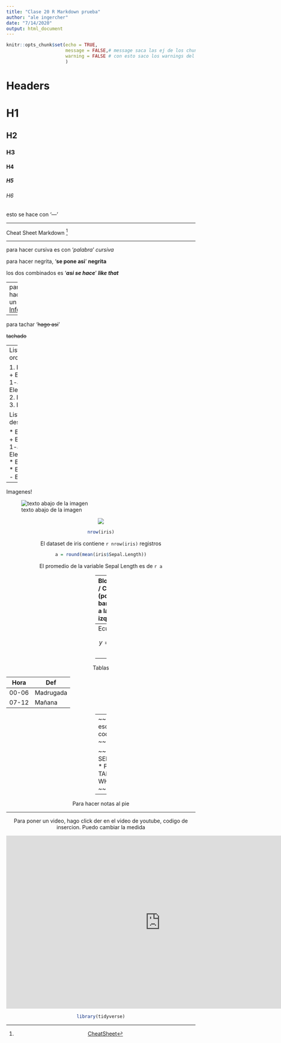 ```yaml
---
title: "Clase 20 R Markdown prueba"
author: "ale ingercher"
date: "7/14/2020"
output: html_document
---
```


```r
knitr::opts_chunk$set(echo = TRUE, 
                      message = FALSE,# message saca las ej de los chunks
                      warning = FALSE # con esto saco los warnings del knit
                      ) 
```

# Headers

# H1
## H2
### H3
#### H4
##### H5
###### H6

esto se hace con '---'

---

Cheat Sheet Markdown [^1]

---

para hacer cursiva es con '_palabra_'
_cursiva_

para hacer negrita, '**se pone asi**'
**negrita**

los dos combinados es '**_asi se hace_**'
**_like that_**

---
para hacer un link
[Infobae](http://www.infobae.com)

---

para tachar '~~hago asi~~'

~~tachado~~

---
Listas ordenadas

1. Elemento 1
  + Elemento 1-a
  + Elemento 1-b
2. Elemento 2
3. Elemento 3


Listas desordenadas

* Elemento 1
  + Elemento 1-a
  + Elemento 1-b
* Elemento 2
* Elemento 3
- Elemento 4

---

Imagenes!

![texto abajo de la imagen](https://beneficios.unioninformatica.org/wp-content/uploads/2018/01/eant-escuela-argentina-nuevas-tecnologias-union-informatica-descuento-afiliados-3.jpg
)

<center>
![](https://assets.kpmg/content/dam/kpmg/xx/images/2019/07/blue-colored-data-science-illustration.jpg/jcr:content/renditions/cq5dam.web.787.99999.jpg)

```r
nrow(iris)

```
El dataset de iris contiene `r nrow(iris)` registros

```r
a = round(mean(iris$Sepal.Length))

```

El promedio de la variable Sepal Length es de `r a`


---
Blockquotes / CITA (pone una barrita gris a la izquierda)

> Shiny es un paquete disponible para programar
>
> Rstudio


---
Ecuaciones

$$ y = (x + 1)^2 + 3 $$


--- 
Tablas

Hora | Def
---- | ----
00-06 | Madrugada
07-12 | Mañana

---
~~~
Para escribir codigo
~~~

~~~
SELECT * FROM TABLA WHERE...
~~~


---

Para hacer notas al pie

[^1]: [CheatSheet](https://rstudio.com/wp-content/uploads/2015/02/rmarkdown-cheatsheet.pdf)


---
Para poner un video, hago click der en el video de youtube, codigo de insercion. Puedo cambiar la medida

<iframe width="820" height="461" src="https://www.youtube.com/embed/FrX7tnM80M8" frameborder="0" allow="accelerometer; autoplay; encrypted-media; gyroscope; picture-in-picture" allowfullscreen></iframe>



```r
library(tidyverse)

```

